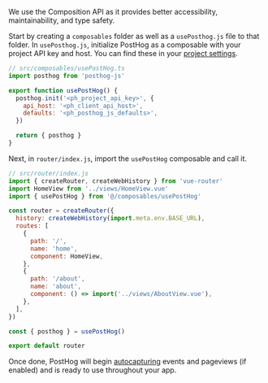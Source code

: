 We use the Composition API as it provides better accessibility, maintainability, and type safety.

Start by creating a `composables` folder as well as a `usePosthog.js` file to that folder. In `usePosthog.js`, initialize PostHog as a composable with your project API key and host. You can find these in your [project settings](https://us.posthog.com/project/settings).

```js
// src/composables/usePostHog.ts
import posthog from 'posthog-js'

export function usePostHog() {
  posthog.init('<ph_project_api_key>', {
    api_host: '<ph_client_api_host>',
    defaults: '<ph_posthog_js_defaults>',
  })

  return { posthog }
}
```

Next, in `router/index.js`, import the `usePostHog` composable and call it.

```js
// src/router/index.js
import { createRouter, createWebHistory } from 'vue-router'
import HomeView from '../views/HomeView.vue'
import { usePostHog } from '@/composables/usePostHog'

const router = createRouter({
  history: createWebHistory(import.meta.env.BASE_URL),
  routes: [
    {
      path: '/',
      name: 'home',
      component: HomeView,
    },
    {
      path: '/about',
      name: 'about',
      component: () => import('../views/AboutView.vue'),
    },
  ],
})

const { posthog } = usePostHog()

export default router
```

Once done, PostHog will begin [autocapturing](/docs/product-analytics/autocapture) events and pageviews (if enabled) and is ready to use throughout your app.